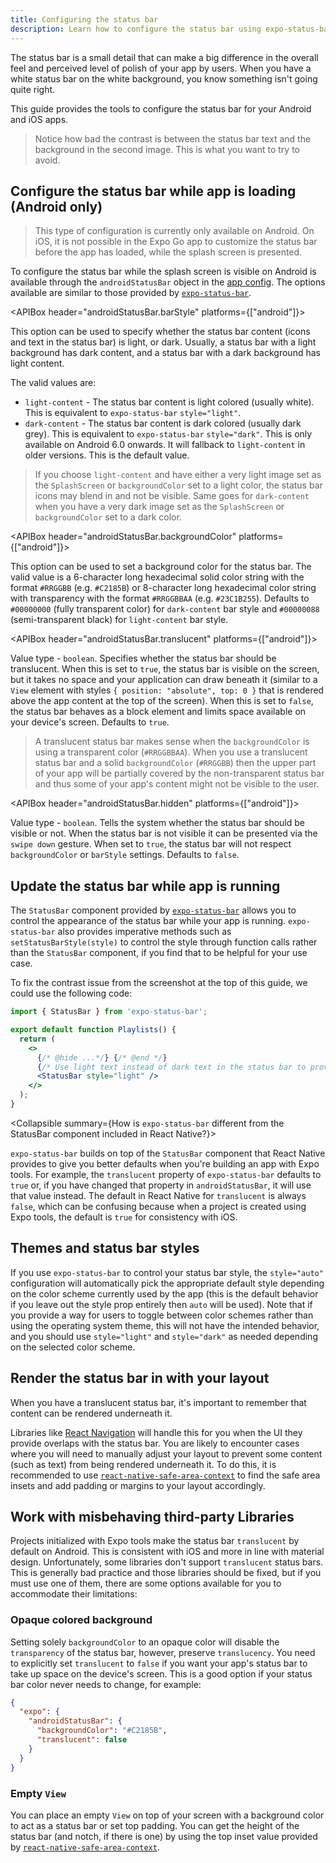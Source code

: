```yaml
---
title: Configuring the status bar
description: Learn how to configure the status bar using expo-status-bar library.
---
```



The status bar is a small detail that can make a big difference in the overall feel and perceived level of polish of your app by users. When you have a white status bar on the white background, you know something isn't going quite right.

This guide provides the tools to configure the status bar for your Android and iOS apps.

<ImageSpotlight
  src="/static/images/status-bar-style-comparison.jpg"
  alt="A comparison of good and bad status bar styling"
/>

> Notice how bad the contrast is between the status bar text and the background in the second image. This is what you want to try to avoid.

## Configure the status bar while app is loading (Android only)

> This type of configuration is currently only available on Android. On iOS, it is not possible in the Expo Go app to customize the status bar before the app has loaded, while the splash screen is presented.

To configure the status bar while the splash screen is visible on Android is available through the `androidStatusBar` object in the [app config](/workflow/configuration). The options available are similar to those provided by [`expo-status-bar`](/versions/latest/sdk/status-bar).

<Collapsible summary="See the full list of options available to configure the status bar statically on Android">

<APIBox header="androidStatusBar.barStyle" platforms={["android"]}>

This option can be used to specify whether the status bar content (icons and text in the status bar) is light, or dark. Usually, a status bar with a light background has dark content, and a status bar with a dark background has light content.

The valid values are:

- `light-content` - The status bar content is light colored (usually white). This is equivalent to `expo-status-bar` `style="light"`.
- `dark-content` - The status bar content is dark colored (usually dark grey). This is equivalent to `expo-status-bar` `style="dark"`. This is only available on Android 6.0 onwards. It will fallback to `light-content` in older versions. This is the default value.

> If you choose `light-content` and have either a very light image set as the `SplashScreen` or `backgroundColor` set to a light color, the status bar icons may blend in and not be visible.
> Same goes for `dark-content` when you have a very dark image set as the `SplashScreen` or `backgroundColor` set to a dark color.

</APIBox>

<APIBox header="androidStatusBar.backgroundColor" platforms={["android"]}>

This option can be used to set a background color for the status bar.
The valid value is a 6-character long hexadecimal solid color string with the format `#RRGGBB` (e.g. `#C2185B`) or 8-character long hexadecimal color string with transparency with the format `#RRGGBBAA` (e.g. `#23C1B255`).
Defaults to `#00000000` (fully transparent color) for `dark-content` bar style and `#00000088` (semi-transparent black) for `light-content` bar style.

</APIBox>

<APIBox header="androidStatusBar.translucent" platforms={["android"]}>

Value type - `boolean`.
Specifies whether the status bar should be translucent.
When this is set to `true`, the status bar is visible on the screen, but it takes no space and your application can draw beneath it (similar to a `View` element with styles `{ position: "absolute", top: 0 }` that is rendered above the app content at the top of the screen).
When this is set to `false`, the status bar behaves as a block element and limits space available on your device's screen.
Defaults to `true`.

> A translucent status bar makes sense when the `backgroundColor` is using a transparent color (`#RRGGBBAA`).
> When you use a translucent status bar and a solid `backgroundColor` (`#RRGGBB`) then the upper part of your app will be partially covered by the non-transparent status bar and thus some of your app's content might not be visible to the user.

</APIBox>

<APIBox header="androidStatusBar.hidden" platforms={["android"]}>

Value type - `boolean`.
Tells the system whether the status bar should be visible or not.
When the status bar is not visible it can be presented via the `swipe down` gesture.
When set to `true`, the status bar will not respect `backgroundColor` or `barStyle` settings.
Defaults to `false`.

</APIBox>

</Collapsible>

## Update the status bar while app is running

The `StatusBar` component provided by [`expo-status-bar`](/versions/latest/sdk/status-bar) allows you to control the appearance of the status bar while your app is running.
`expo-status-bar` also provides imperative methods such as `setStatusBarStyle(style)` to control the style through function calls rather than the `StatusBar` component, if you find that to be helpful for your use case.

To fix the contrast issue from the screenshot at the top of this guide, we could use the following code:

```jsx
import { StatusBar } from 'expo-status-bar';

export default function Playlists() {
  return (
    <>
      {/* @hide ...*/} {/* @end */}
      {/* Use light text instead of dark text in the status bar to provide more contrast with a dark background. */}
      <StatusBar style="light" />
    </>
  );
}
```

<Collapsible summary={<span>How is <CODE>expo-status-bar</CODE> different from the StatusBar component included in React Native?</span>}>

`expo-status-bar` builds on top of the `StatusBar` component that React Native provides to give you better defaults when you're building an app with Expo tools. For example, the `translucent` property of `expo-status-bar` defaults to `true` or, if you have changed that property in `androidStatusBar`, it will use that value instead. The default in React Native for `translucent` is always `false`, which can be confusing because when a project is created using Expo tools, the default is `true` for consistency with iOS.

</Collapsible>

## Themes and status bar styles

If you use `expo-status-bar` to control your status bar style, the `style="auto"` configuration will automatically pick the appropriate default style depending on the color scheme currently used by the app
(this is the default behavior if you leave out the style prop entirely then `auto` will be used). Note that if you provide a way for users to toggle between color schemes rather than using the operating system theme, this will not have the intended behavior, and you should use `style="light"` and `style="dark"` as needed depending on the selected color scheme.

## Render the status bar in with your layout

When you have a translucent status bar, it's important to remember that content can be rendered underneath it.

Libraries like [React Navigation](/guides/routing-and-navigation) will handle this for you when the UI they provide overlaps with the status bar. You are likely to encounter cases where you will need to manually adjust your layout to prevent some content (such as text) from being rendered underneath it.
To do this, it is recommended to use [`react-native-safe-area-context`](/versions/latest/sdk/safe-area-context) to find the safe area insets and add padding or margins to your layout accordingly.

## Work with misbehaving third-party Libraries

Projects initialized with Expo tools make the status bar `translucent` by default on Android. This is consistent with iOS and more in line with material design.
Unfortunately, some libraries don't support `translucent` status bars. This is generally bad practice and those libraries should be fixed,
but if you must use one of them, there are some options available for you to accommodate their limitations:

### Opaque colored background

Setting solely `backgroundColor` to an opaque color will disable the `transparency` of the status bar, however, preserve `translucency`.
You need to explicitly set `translucent` to `false` if you want your app's status bar to take up space on the device's screen.
This is a good option if your status bar color never needs to change, for example:

```json app.json
{
  "expo": {
    "androidStatusBar": {
      "backgroundColor": "#C2185B",
      "translucent": false
    }
  }
}
```

### Empty `View`

You can place an empty `View` on top of your screen with a background color to act as a status bar or set top padding. You can get the height of the status bar (and notch, if there is one) by using the top inset value provided by [`react-native-safe-area-context`](/versions/latest/sdk/safe-area-context).
